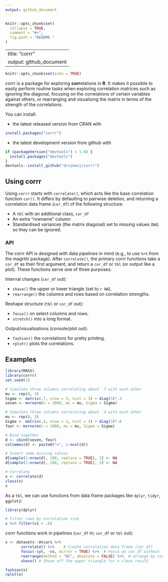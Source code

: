 ```yaml
---
output: github_document
---
```


<!-- README.md is generated from README.Rmd. Please edit that file -->

```r
knitr::opts_chunk$set(
  collapse = TRUE,
  comment = "#>",
  fig.path = "README-"
)
```

---
title: "corrr"
output: github_document
---

```r
knitr::opts_chunk$set(echo = TRUE)
```

corrr is a package for exploring **corr**elations in **R**. It makes it possible to easily perform routine tasks when exploring correlation matrices such as ignoring the diagonal, focusing on the correlations of certain variables against others, or rearranging and visualising the matrix in terms of the strength of the correlations.

You can install:

- the latest released version from CRAN with

```r
install.packages("corrr")
```

- the latest development version from github with

```r
if (packageVersion("devtools") < 1.6) {
  install.packages("devtools")
}
devtools::install_github("drsimonj/corrr")
```

## Using corrr

Using `corrr` starts with `correlate()`, which acts like the base correlation function `cor()`. It differs by defaulting to pairwise deletion, and returning a correlation data frame (`cor_df`) of the following structure:

- A `tbl` with an additional class, `cor_df`
- An extra "rowname" column
- Standardised variances (the matrix diagonal) set to missing values (`NA`) so they can be ignored.

### API

The corrr API is designed with data pipelines in mind (e.g., to use `%>%` from the magrittr package). After `correlate()`, the primary corrr functions take a `cor_df` as their first argument, and return a `cor_df` or `tbl` (or output like a plot). These functions serve one of three purposes:

Internal changes (`cor_df` out):

- `shave()` the upper or lower triangle (set to `r NA`).
- `rearrange()` the columns and rows based on correlation strengths.

Reshape structure (`tbl` or `cor_df` out):

- `focus()` on select columns and rows.
- `stretch()` into a long format.

Output/visualisations (console/plot out):

- `fashion()` the correlations for pretty printing.
- `rplot()` plots the correlations.

## Examples

```r
library(MASS)
library(corrr)
set.seed(1)

# Simulate three columns correlating about .7 with each other
mu <- rep(0, 3)
Sigma <- matrix(.7, nrow = 3, ncol = 3) + diag(3)*.3
seven <- mvrnorm(n = 1000, mu = mu, Sigma = Sigma)

# Simulate three columns correlating about .4 with each other
mu <- rep(0, 3)
Sigma <- matrix(.4, nrow = 3, ncol = 3) + diag(3)*.6
four <- mvrnorm(n = 1000, mu = mu, Sigma = Sigma)

# Bind together
d <- cbind(seven, four)
colnames(d) <- paste0("v", 1:ncol(d))

# Insert some missing values
d[sample(1:nrow(d), 100, replace = TRUE), 1] <- NA
d[sample(1:nrow(d), 200, replace = TRUE), 5] <- NA

# Correlate
x <- correlate(d)
class(x)
x
```

As a `tbl`, we can use functions from data frame packages like `dplyr`, `tidyr`, `ggplot2`:

```r
library(dplyr)

# Filter rows by correlation size
x %>% filter(v1 > .6)
```

corrr functions work in pipelines (`cor_df` in; `cor_df` or `tbl` out):

```r
x <- datasets::mtcars %>%
       correlate() %>%    # Create correlation data frame (cor_df)
       focus(-cyl, -vs, mirror = TRUE) %>%  # Focus on cor_df without 'cyl' and 'vs'
       rearrange(method = "HC", absolute = FALSE) %>%  # arrange by correlations
       shave() # Shave off the upper triangle for a clean result

fashion(x)
rplot(x)
```